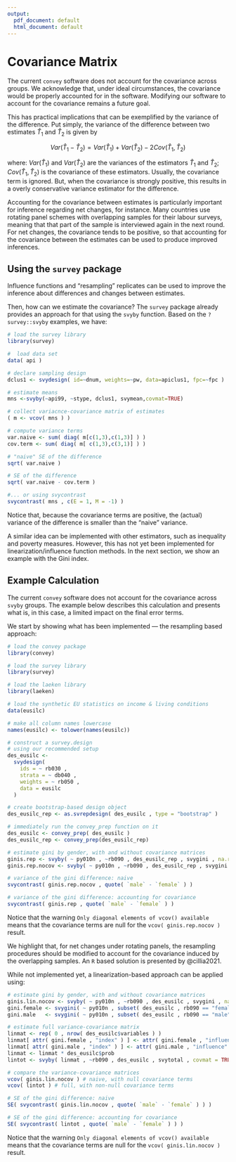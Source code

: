```yaml
---
output:
  pdf_document: default
  html_document: default
---
```



# Covariance Matrix

The current `convey` software does not account for the covariance across groups.  We acknowledge that, under ideal circumstances, the covariance would be properly accounted for in the software.  Modifying our software to account for the covariance remains a future goal.

This has practical implications that can be exemplified by the variance of the difference. 
Put simply, the variance of the difference between 
two estimates $\widehat{T}_1$ and $\widehat{T}_2$ is given by

$$
Var \big( \widehat{T}_1 - \widehat{T}_2 \big) = 
    Var \big( \widehat{T}_1 \big) + Var \big( \widehat{T}_2 \big) - 2 Cov \big( \widehat{T}_1 , \widehat{T}_2 \big)
$$

\noindent where: $Var \big( \widehat{T}_1 \big)$ and $Var \big( \widehat{T}_2 \big)$ 
are the variances of the estimators $\widehat{T}_1$ and $\widehat{T}_2$; 
$Cov \big( \widehat{T}_1 , \widehat{T}_2 \big)$ is the covariance of these estimators.
Usually, the covariance term is ignored. But, when the covariance
is strongly positive, this results in a overly conservative variance estimator for the difference.

Accounting for the covariance between estimates is particularly important for inference regarding net changes, for instance.
Many countries use rotating panel schemes with overlapping samples for their labour surveys, 
meaning that that part of the sample is interviewed again in the next round.
For net changes, the covariance tends to be positive, so that accounting for 
the covariance between the estimates can be used to produce improved inferences.

## Using the `survey` package

Influence functions and "resampling" replicates can be used to improve the inference 
about differences and changes between estimates. 

Then, how can we estimate the covariance? The `survey` package already provides an 
approach for that using the `svyby` function. Based on the `?survey::svyby` examples, 
we have: 

```r
# load the survey library
library(survey)

#  load data set
data( api )

# declare sampling design
dclus1 <- svydesign( id=~dnum, weights=~pw, data=apiclus1, fpc=~fpc )

# estimate means
mns <-svyby(~api99, ~stype, dclus1, svymean,covmat=TRUE)

# collect variacnce-covariance matrix of estimates
( m <- vcov( mns ) )

# compute variance terms
var.naive <- sum( diag( m[c(1,3),c(1,3)] ) )
cov.term <- sum( diag( m[ c(1,3),c(3,1)] ) )

# "naive" SE of the difference
sqrt( var.naive )

# SE of the difference
sqrt( var.naive - cov.term )

#... or using svycontrast
svycontrast( mns , c(E = 1, M = -1) )
```

Notice that, because the covariance terms are positive, the (actual) variance of 
the difference is smaller than the "naive" variance.

A similar idea can be implemented with other estimators, such as inequality and poverty measures.
However, this has not yet been implemented for linearization/influence function methods.
In the next section, we show an example with the Gini index.

## Example Calculation

The current `convey` software does not account for the covariance across `svyby` groups.  The example below describes this calculation and presents what is, in this case, a limited impact on the final error terms.  

We start by showing what has been implemented --- the resampling based approach:

```r
# load the convey package
library(convey)

# load the survey library
library(survey)

# load the laeken library
library(laeken)

# load the synthetic EU statistics on income & living conditions
data(eusilc)

# make all column names lowercase
names(eusilc) <- tolower(names(eusilc))

# construct a survey.design
# using our recommended setup
des_eusilc <-
  svydesign(
    ids = ~ rb030 ,
    strata = ~ db040 ,
    weights = ~ rb050 ,
    data = eusilc
  )

# create bootstrap-based design object
des_eusilc_rep <- as.svrepdesign( des_eusilc , type = "bootstrap" )

# immediately run the convey_prep function on it
des_eusilc <- convey_prep( des_eusilc )
des_eusilc_rep <- convey_prep(des_eusilc_rep)

# estimate gini by gender, with and without covariance matrices
ginis.rep <- svyby( ~ py010n , ~rb090 , des_eusilc_rep , svygini , na.rm = TRUE , covmat = TRUE )
ginis.rep.nocov <- svyby( ~ py010n , ~rb090 , des_eusilc_rep , svygini , na.rm = TRUE , covmat = FALSE )

# variance of the gini difference: naive
svycontrast( ginis.rep.nocov , quote( `male` - `female` ) )

# variance of the gini difference: accounting for covariance
svycontrast( ginis.rep , quote( `male` - `female` ) )
```

Notice that the warning `Only diagonal elements of vcov() available` means that
the covariance terms are null for the `vcov( ginis.rep.nocov )` result.

We highlight that, for net changes under rotating panels, the resampling procedures
should be modified to account for the covariance induced by the overlapping samples. 
An `R` based solution is presented by @cillia2021.

While not implemented yet, a linearization-based approach can be applied using:

```r
# estimate gini by gender, with and without covariance matrices
ginis.lin.nocov <- svyby( ~ py010n , ~rb090 , des_eusilc , svygini , na.rm = TRUE , covmat = FALSE )
gini.female <- svygini( ~ py010n , subset( des_eusilc , rb090 == "female" ), na.rm = TRUE , influence = TRUE )
gini.male   <- svygini( ~ py010n , subset( des_eusilc , rb090 == "male" ), na.rm = TRUE , influence = TRUE )

# estimate full variance-covariance matrix
linmat <- rep( 0 , nrow( des_eusilc$variables ) )
linmat[ attr( gini.female , "index" ) ] <- attr( gini.female , "influence" )
linmat[ attr( gini.male , "index" ) ] <- attr( gini.male , "influence" )
linmat <- linmat * des_eusilc$prob
lintot <- svyby( linmat , ~rb090 , des_eusilc , svytotal , covmat = TRUE )

# compare the variance-covariance matrices
vcov( ginis.lin.nocov ) # naive, with null covariance terms
vcov( lintot ) # full, with non-null covariance terms

# SE of the gini difference: naive
SE( svycontrast( ginis.lin.nocov , quote( `male` - `female` ) ) )

# SE of the gini difference: accounting for covariance
SE( svycontrast( lintot , quote( `male` - `female` ) ) )
```

Notice that the warning `Only diagonal elements of vcov() available` means that
the covariance terms are null for the `vcov( ginis.lin.nocov )` result.
